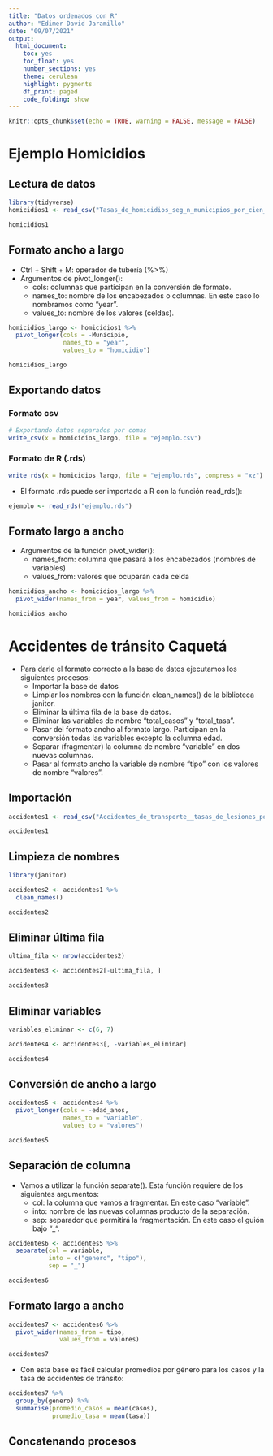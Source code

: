 ```yaml
---
title: "Datos ordenados con R"
author: "Edimer David Jaramillo"
date: "09/07/2021"
output: 
  html_document:
    toc: yes
    toc_float: yes
    number_sections: yes
    theme: cerulean
    highlight: pygments
    df_print: paged
    code_folding: show
---
```


```r
knitr::opts_chunk$set(echo = TRUE, warning = FALSE, message = FALSE)
```

# Ejemplo Homicidios

## Lectura de datos

```r
library(tidyverse)
homicidios1 <- read_csv("Tasas_de_homicidios_seg_n_municipios_por_cien_mil_habitantes._A_os_1990_-_2017.csv")

homicidios1
```

## Formato ancho a largo

- Ctrl + Shift + M: operador de tubería (%>%)
- Argumentos de pivot_longer():
  - cols: columnas que participan en la conversión de formato.
  - names_to: nombre de los encabezados o columnas. En este caso lo nombramos como "year".
  - values_to: nombre de los valores (celdas).

```r
homicidios_largo <- homicidios1 %>% 
  pivot_longer(cols = -Municipio,
               names_to = "year",
               values_to = "homicidio")

homicidios_largo
```

## Exportando datos

### Formato csv

```r
# Exportando datos separados por comas
write_csv(x = homicidios_largo, file = "ejemplo.csv")
```

### Formato de R (.rds)

```r
write_rds(x = homicidios_largo, file = "ejemplo.rds", compress = "xz")
```

- El formato .rds puede ser importado a R con la función read_rds():

```r
ejemplo <- read_rds("ejemplo.rds")
```

## Formato largo a ancho

- Argumentos de la función pivot_wider():
  - names_from: columna que pasará a los encabezados (nombres de variables)
  - values_from: valores que ocuparán cada celda

```r
homicidios_ancho <- homicidios_largo %>% 
  pivot_wider(names_from = year, values_from = homicidio)

homicidios_ancho
```

# Accidentes de tránsito Caquetá

- Para darle el formato correcto a la base de datos ejecutamos los siguientes procesos:
  - Importar la base de datos
  - Limpiar los nombres con la función clean_names() de la biblioteca janitor.
  - Eliminar la última fila de la base de datos.
  - Eliminar las variables de nombre "total_casos" y "total_tasa".
  - Pasar del formato ancho al formato largo. Participan en la conversión todas las variables excepto la columna edad.
  - Separar (fragmentar) la columna de nombre "variable" en dos nuevas columnas.
  - Pasar al formato ancho la variable de nombre "tipo" con los valores de nombre "valores".
  
## Importación  
  
```r
accidentes1 <- read_csv("Accidentes_de_transporte__tasas_de_lesiones_por_100.000_habitantes__seg_n_edad_y_sexo__Colombia__2011.csv")

accidentes1
```

## Limpieza de nombres

```r
library(janitor)

accidentes2 <- accidentes1 %>% 
  clean_names()

accidentes2
```

## Eliminar última fila

```r
ultima_fila <- nrow(accidentes2)

accidentes3 <- accidentes2[-ultima_fila, ]

accidentes3
```

## Eliminar variables

```r
variables_eliminar <- c(6, 7)

accidentes4 <- accidentes3[, -variables_eliminar]

accidentes4
```

## Conversión de ancho a largo

```r
accidentes5 <- accidentes4 %>% 
  pivot_longer(cols = -edad_anos,
               names_to = "variable",
               values_to = "valores")

accidentes5
```

## Separación de columna

- Vamos a utilizar la función separate(). Esta función requiere de los siguientes argumentos:
  - col: la columna que vamos a fragmentar. En este caso "variable".
  - into: nombre de las nuevas columnas producto de la separación.
  - sep: separador que permitirá la fragmentación. En este caso el guión bajo "_".


```r
accidentes6 <- accidentes5 %>% 
  separate(col = variable,
           into = c("genero", "tipo"),
           sep = "_")

accidentes6
```

## Formato largo a ancho

```r
accidentes7 <- accidentes6 %>%
  pivot_wider(names_from = tipo,
              values_from = valores)

accidentes7
```

- Con esta base es fácil calcular promedios por género para los casos y la tasa de accidentes de tránsito:

```r
accidentes7 %>% 
  group_by(genero) %>%
  summarise(promedio_casos = mean(casos),
            promedio_tasa = mean(tasa))
```

## Concatenando procesos
